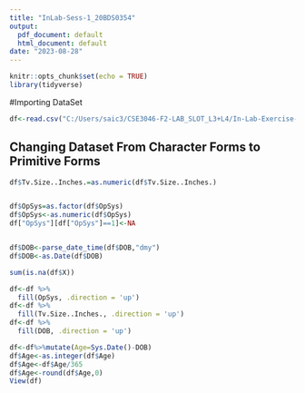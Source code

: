 ```yaml
---
title: "InLab-Sess-1_20BDS0354"
output:
  pdf_document: default
  html_document: default
date: "2023-08-28"
---
```


```r
knitr::opts_chunk$set(echo = TRUE)
library(tidyverse)
```

#Importing DataSet
```r
df<-read.csv("C:/Users/saic3/CSE3046-F2-LAB_SLOT_L3+L4/In-Lab-Exercise-Dataset/Data.csv")
```

## Changing Dataset From Character Forms to Primitive Forms

```r
df$Tv.Size..Inches.=as.numeric(df$Tv.Size..Inches.)


df$OpSys=as.factor(df$OpSys)
df$OpSys<-as.numeric(df$OpSys)
df["OpSys"][df["OpSys"]==1]<-NA


df$DOB<-parse_date_time(df$DOB,"dmy")
df$DOB<-as.Date(df$DOB)


```



```r
sum(is.na(df$X))
```
```r
df<-df %>%
  fill(OpSys, .direction = 'up')
df<-df %>%
  fill(Tv.Size..Inches., .direction = 'up')
df<-df %>%
  fill(DOB, .direction = 'up')
```

```r
df<-df%>%mutate(Age=Sys.Date()-DOB)
df$Age<-as.integer(df$Age)
df$Age<-df$Age/365
df$Age<-round(df$Age,0)
View(df)
```


